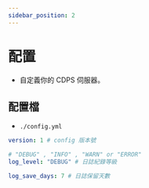 ```yaml
---
sidebar_position: 2
---
```


# 配置

- 自定義你的 CDPS 伺服器。

## 配置檔

- `./config.yml`

```yml
version: 1 # config 版本號

# "DEBUG" , "INFO" , "WARN" or "ERROR"
log_level: "DEBUG" # 日誌紀錄等級

log_save_days: 7 # 日誌保留天數
```
